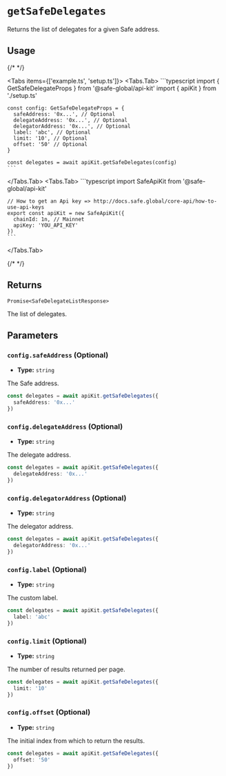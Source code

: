 
# `getSafeDelegates`

Returns the list of delegates for a given Safe address.

## Usage

{/* <!-- vale off --> */}

<Tabs items={['example.ts', 'setup.ts']}>
  <Tabs.Tab>
    ```typescript
    import { GetSafeDelegateProps } from '@safe-global/api-kit'
    import { apiKit } from './setup.ts'

    const config: GetSafeDelegateProps = {
      safeAddress: '0x...', // Optional
      delegateAddress: '0x...', // Optional
      delegatorAddress: '0x...', // Optional
      label: 'abc', // Optional
      limit: '10', // Optional
      offset: '50' // Optional
    }

    const delegates = await apiKit.getSafeDelegates(config)
    ```
  </Tabs.Tab>
  <Tabs.Tab>
    ```typescript
    import SafeApiKit from '@safe-global/api-kit'

    // How to get an Api key => http://docs.safe.global/core-api/how-to-use-api-keys
    export const apiKit = new SafeApiKit({
      chainId: 1n, // Mainnet
      apiKey: 'YOU_API_KEY'
    })
    ```
  </Tabs.Tab>
</Tabs>

{/* <!-- vale on --> */}

## Returns

`Promise<SafeDelegateListResponse>`

The list of delegates.

## Parameters

### `config.safeAddress` (Optional)

- **Type:** `string`

The Safe address.

```typescript focus=2
const delegates = await apiKit.getSafeDelegates({
  safeAddress: '0x...'
})
```

### `config.delegateAddress` (Optional)

- **Type:** `string`

The delegate address.

```typescript focus=2
const delegates = await apiKit.getSafeDelegates({
  delegateAddress: '0x...'
})
```

### `config.delegatorAddress` (Optional)

- **Type:** `string`

The delegator address.

```typescript focus=2
const delegates = await apiKit.getSafeDelegates({
  delegatorAddress: '0x...'
})
```

### `config.label` (Optional)

- **Type:** `string`

The custom label.

```typescript focus=2
const delegates = await apiKit.getSafeDelegates({
  label: 'abc'
})
```

### `config.limit` (Optional)

- **Type:** `string`

The number of results returned per page.

```typescript focus=2
const delegates = await apiKit.getSafeDelegates({
  limit: '10'
})
```

### `config.offset` (Optional)

- **Type:** `string`

The initial index from which to return the results.

```typescript focus=2
const delegates = await apiKit.getSafeDelegates({
  offset: '50'
})
```
